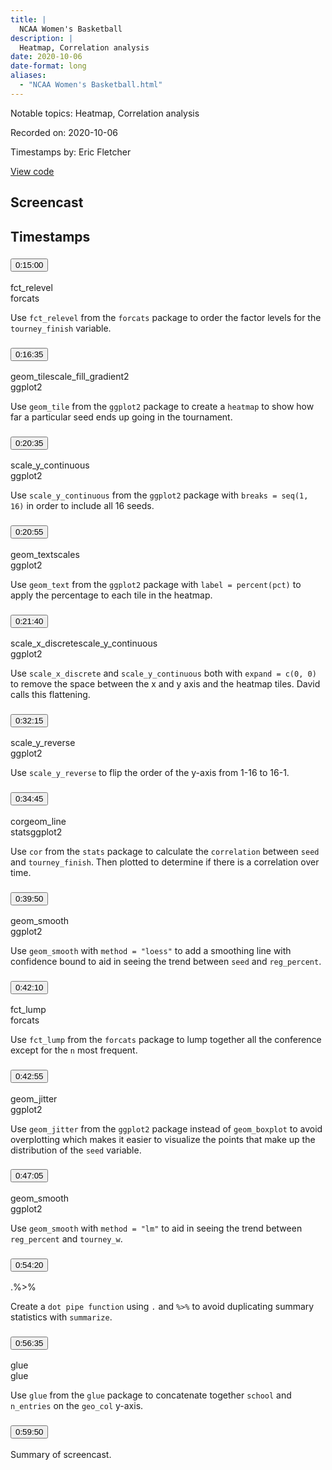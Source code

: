 ```yaml
---
title: |
  NCAA Women's Basketball
description: |
  Heatmap, Correlation analysis
date: 2020-10-06
date-format: long
aliases:
  - "NCAA Women's Basketball.html"
---
```


Notable topics: Heatmap, Correlation analysis

Recorded on: 2020-10-06

Timestamps by: Eric Fletcher

[View code](https://github.com/dgrtwo/data-screencasts/blob/master/2020_10_06_ncaa_womens_basketball.Rmd)

## Screencast

<div id="yt-player" data-video-id="-RD8GNCNsCk"></div>

## Timestamps

```{=html}
<div id="topics">
  <div class="topic">
    <h3 id="ts-900">
      <button class="btn btn-link btn-timestamp" onClick="playerSkipToTimestamp(900, this)">0:15:00</button>
    </h3>
    <div class="topic_badges"><div><span class="badge-functions badge bg-info">fct_relevel</span></div><div><span class="badge-packages badge bg-primary">forcats</span></div></div>
    <div class="topic_description">
      <p>Use <code>fct_relevel</code> from the <code>forcats</code> package to order the factor levels for the <code>tourney_finish</code> variable.</p>

    </div>
  </div>
  <div class="topic">
    <h3 id="ts-995">
      <button class="btn btn-link btn-timestamp" onClick="playerSkipToTimestamp(995, this)">0:16:35</button>
    </h3>
    <div class="topic_badges"><div><span class="badge-functions badge bg-info">geom_tile</span><span class="badge-functions badge bg-info">scale_fill_gradient2</span></div><div><span class="badge-packages badge bg-primary">ggplot2</span></div></div>
    <div class="topic_description">
      <p>Use <code>geom_tile</code> from the <code>ggplot2</code> package to create a <code>heatmap</code> to show how far a particular seed ends up going in the tournament.</p>

    </div>
  </div>
  <div class="topic">
    <h3 id="ts-1235">
      <button class="btn btn-link btn-timestamp" onClick="playerSkipToTimestamp(1235, this)">0:20:35</button>
    </h3>
    <div class="topic_badges"><div><span class="badge-functions badge bg-info">scale_y_continuous</span></div><div><span class="badge-packages badge bg-primary">ggplot2</span></div></div>
    <div class="topic_description">
      <p>Use <code>scale_y_continuous</code> from the <code>ggplot2</code> package with <code>breaks = seq(1, 16)</code> in order to include all 16 seeds.</p>

    </div>
  </div>
  <div class="topic">
    <h3 id="ts-1255">
      <button class="btn btn-link btn-timestamp" onClick="playerSkipToTimestamp(1255, this)">0:20:55</button>
    </h3>
    <div class="topic_badges"><div><span class="badge-functions badge bg-info">geom_text</span><span class="badge-functions badge bg-info">scales</span></div><div><span class="badge-packages badge bg-primary">ggplot2</span></div></div>
    <div class="topic_description">
      <p>Use <code>geom_text</code> from the <code>ggplot2</code> package with <code>label = percent(pct)</code> to apply the percentage to each tile in the heatmap.</p>

    </div>
  </div>
  <div class="topic">
    <h3 id="ts-1300">
      <button class="btn btn-link btn-timestamp" onClick="playerSkipToTimestamp(1300, this)">0:21:40</button>
    </h3>
    <div class="topic_badges"><div><span class="badge-functions badge bg-info">scale_x_discrete</span><span class="badge-functions badge bg-info">scale_y_continuous</span></div><div><span class="badge-packages badge bg-primary">ggplot2</span></div></div>
    <div class="topic_description">
      <p>Use <code>scale_x_discrete</code> and <code>scale_y_continuous</code> both with <code>expand = c(0, 0)</code> to remove the space between the x and y axis and the heatmap tiles. David calls this flattening.</p>

    </div>
  </div>
  <div class="topic">
    <h3 id="ts-1935">
      <button class="btn btn-link btn-timestamp" onClick="playerSkipToTimestamp(1935, this)">0:32:15</button>
    </h3>
    <div class="topic_badges"><div><span class="badge-functions badge bg-info">scale_y_reverse</span></div><div><span class="badge-packages badge bg-primary">ggplot2</span></div></div>
    <div class="topic_description">
      <p>Use <code>scale_y_reverse</code> to flip the order of the y-axis from 1-16 to 16-1.</p>

    </div>
  </div>
  <div class="topic">
    <h3 id="ts-2085">
      <button class="btn btn-link btn-timestamp" onClick="playerSkipToTimestamp(2085, this)">0:34:45</button>
    </h3>
    <div class="topic_badges"><div><span class="badge-functions badge bg-info">cor</span><span class="badge-functions badge bg-info">geom_line</span></div><div><span class="badge-packages badge bg-primary">stats</span><span class="badge-packages badge bg-primary">ggplot2</span></div></div>
    <div class="topic_description">
      <p>Use <code>cor</code> from the <code>stats</code> package to calculate the <code>correlation</code> between <code>seed</code> and <code>tourney_finish</code>. Then plotted to determine if there is a correlation over time.</p>

    </div>
  </div>
  <div class="topic">
    <h3 id="ts-2390">
      <button class="btn btn-link btn-timestamp" onClick="playerSkipToTimestamp(2390, this)">0:39:50</button>
    </h3>
    <div class="topic_badges"><div><span class="badge-functions badge bg-info">geom_smooth</span></div><div><span class="badge-packages badge bg-primary">ggplot2</span></div></div>
    <div class="topic_description">
      <p>Use <code>geom_smooth</code> with <code>method = &quot;loess&quot;</code> to add a smoothing line with confidence bound to aid in seeing the trend between <code>seed</code> and <code>reg_percent</code>.</p>

    </div>
  </div>
  <div class="topic">
    <h3 id="ts-2530">
      <button class="btn btn-link btn-timestamp" onClick="playerSkipToTimestamp(2530, this)">0:42:10</button>
    </h3>
    <div class="topic_badges"><div><span class="badge-functions badge bg-info">fct_lump</span></div><div><span class="badge-packages badge bg-primary">forcats</span></div></div>
    <div class="topic_description">
      <p>Use <code>fct_lump</code> from the <code>forcats</code> package to lump together all the conference except for the <code>n</code> most frequent.</p>

    </div>
  </div>
  <div class="topic">
    <h3 id="ts-2575">
      <button class="btn btn-link btn-timestamp" onClick="playerSkipToTimestamp(2575, this)">0:42:55</button>
    </h3>
    <div class="topic_badges"><div><span class="badge-functions badge bg-info">geom_jitter</span></div><div><span class="badge-packages badge bg-primary">ggplot2</span></div></div>
    <div class="topic_description">
      <p>Use <code>geom_jitter</code> from the <code>ggplot2</code> package instead of <code>geom_boxplot</code> to avoid overplotting which makes it easier to visualize the points that make up the distribution of the <code>seed</code> variable.</p>

    </div>
  </div>
  <div class="topic">
    <h3 id="ts-2825">
      <button class="btn btn-link btn-timestamp" onClick="playerSkipToTimestamp(2825, this)">0:47:05</button>
    </h3>
    <div class="topic_badges"><div><span class="badge-functions badge bg-info">geom_smooth</span></div><div><span class="badge-packages badge bg-primary">ggplot2</span></div></div>
    <div class="topic_description">
      <p>Use <code>geom_smooth</code> with <code>method = &quot;lm&quot;</code> to aid in seeing the trend between <code>reg_percent</code> and <code>tourney_w</code>.</p>

    </div>
  </div>
  <div class="topic">
    <h3 id="ts-3260">
      <button class="btn btn-link btn-timestamp" onClick="playerSkipToTimestamp(3260, this)">0:54:20</button>
    </h3>
    <div class="topic_badges"><div><span class="badge-functions badge bg-info">.</span><span class="badge-functions badge bg-info">%>%</span></div><div></div></div>
    <div class="topic_description">
      <p>Create a <code>dot pipe function</code> using <code>.</code> and <code>%&gt;%</code> to avoid duplicating summary statistics with <code>summarize</code>.</p>

    </div>
  </div>
  <div class="topic">
    <h3 id="ts-3395">
      <button class="btn btn-link btn-timestamp" onClick="playerSkipToTimestamp(3395, this)">0:56:35</button>
    </h3>
    <div class="topic_badges"><div><span class="badge-functions badge bg-info">glue</span></div><div><span class="badge-packages badge bg-primary">glue</span></div></div>
    <div class="topic_description">
      <p>Use <code>glue</code> from the <code>glue</code> package to concatenate together <code>school</code> and <code>n_entries</code> on the <code>geo_col</code> y-axis.</p>

    </div>
  </div>
  <div class="topic">
    <h3 id="ts-3590">
      <button class="btn btn-link btn-timestamp" onClick="playerSkipToTimestamp(3590, this)">0:59:50</button>
    </h3>
    <div class="topic_badges"><div></div><div></div></div>
    <div class="topic_description">
      <p>Summary of screencast.</p>

    </div>
  </div>
</div>
```
     
<script>
// 2. This code loads the IFrame Player API code asynchronously.
var tag = document.createElement("script");

tag.src = "https://www.youtube.com/iframe_api";
var firstScriptTag = document.getElementsByTagName("script")[0];
firstScriptTag.parentNode.insertBefore(tag, firstScriptTag);

// 3. This function creates an <iframe> (and YouTube player)
//    after the API code downloads.
var videoId = document.getElementById("yt-player").dataset.videoId;
var player;
function onYouTubeIframeAPIReady() {
  player = new YT.Player("yt-player", {
    height: "486",
    width: "864",
    videoId: videoId,
    playerVars: {
      "playsinline": 1
    },
    events: {
      onStateChange: function(event) {
        if (event.data == YT.PlayerState.PLAYING) {
          followTimestamps()
        }
      }
    }
  });
}

function playerSkipToTimestamp(seconds, tsElement) {
  player.seekTo(seconds, true)
  tsElement.scrollIntoView()
  document.getElementById("screencast").scrollIntoView()
}

const timestamps = Array.from(document.querySelectorAll('.topic h3[id^="ts-"]'))
  .map(el => el.id.replace('ts-', ''))

function followTimestamps() {
  if (player.getPlayerState() !== 1) {
    return
  }
  const currentTime = `${Math.floor(player.getCurrentTime())}`
  if (timestamps.includes(currentTime)) {
    const el = document.getElementById(`ts-${currentTime}`)
    if (el) {
      el.scrollIntoView()
      document.getElementById("screencast").scrollIntoView()
    }
  }
  setTimeout(followTimestamps, 1000)
}
</script>
